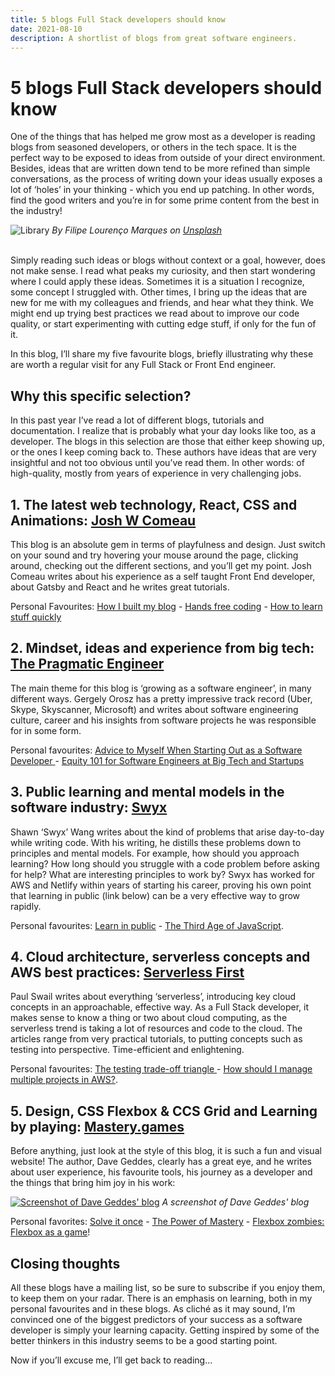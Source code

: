 ```yaml
---
title: 5 blogs Full Stack developers should know
date: 2021-08-10
description: A shortlist of blogs from great software engineers.
---
```


# 5 blogs Full Stack developers should know

One of the things that has helped me grow most as a developer is reading blogs from seasoned developers, or others in the tech space. It is the perfect way to be exposed to ideas from outside of your direct environment. Besides, ideas that are written down tend to be more refined than simple conversations, as the process of writing down your ideas usually exposes a lot of ‘holes’ in your thinking - which you end up patching. In other words, find the good writers and you’re in for some prime content from the best in the industry!

![Library](/blog/library.jpg)
_By Filipe Lourenço Marques on [Unsplash](https://unsplash.com/photos/lpTjQHhsVn0)_

<br />
Simply reading such ideas or blogs without context or a goal, however, does not make
sense. I read what peaks my curiosity, and then start wondering where I could apply
these ideas. Sometimes it is a situation I recognize, some concept I struggled with.
Other times, I bring up the ideas that are new for me with my colleagues and friends,
and hear what they think. We might end up trying best practices we read about to
improve our code quality, or start experimenting with cutting edge stuff, if only
for the fun of it.

In this blog, I’ll share my five favourite blogs, briefly illustrating why these are worth a regular visit for any Full Stack or Front End engineer.

## Why this specific selection?

In this past year I’ve read a lot of different blogs, tutorials and documentation. I realize that is probably what your day looks like too, as a developer. The blogs in this selection are those that either keep showing up, or the ones I keep coming back to. These authors have ideas that are very insightful and not too obvious until you’ve read them. In other words: of high-quality, mostly from years of experience in very challenging jobs.

## 1. The latest web technology, React, CSS and Animations: [Josh W Comeau](https://www.joshwcomeau.com/)

This blog is an absolute gem in terms of playfulness and design. Just switch on your sound and try hovering your mouse around the page, clicking around, checking out the different sections, and you’ll get my point. Josh Comeau writes about his experience as a self taught Front End developer, about Gatsby and React and he writes great tutorials.

Personal Favourites: [How I built my blog](https://www.joshwcomeau.com/blog/how-i-built-my-blog/) - [Hands free coding](https://www.joshwcomeau.com/blog/hands-free-coding/) - [How to learn stuff quickly](https://www.joshwcomeau.com/blog/how-to-learn-stuff-quickly/)

## 2. Mindset, ideas and experience from big tech: [The Pragmatic Engineer](https://blog.pragmaticengineer.com/)

The main theme for this blog is ‘growing as a software engineer’, in many different ways. Gergely Orosz has a pretty impressive track record (Uber, Skype, Skyscanner, Microsoft) and writes about software engineering culture, career and his insights from software projects he was responsible for in some form.

Personal favourites: [Advice to Myself When Starting Out as a Software Developer
](https://blog.pragmaticengineer.com/advice-to-myself-when-starting-as-a-software-developer/) - [Equity 101 for Software Engineers at Big Tech and Startups
](https://blog.pragmaticengineer.com/equity-for-software-engineers/)

## 3. Public learning and mental models in the software industry: [Swyx](https://www.swyx.io/)

Shawn ‘Swyx’ Wang writes about the kind of problems that arise day-to-day while writing code. With his writing, he distills these problems down to principles and mental models. For example, how should you approach learning? How long should you struggle with a code problem before asking for help? What are interesting principles to work by? Swyx has worked for AWS and Netlify within years of starting his career, proving his own point that learning in public (link below) can be a very effective way to grow rapidly.

Personal favourites: [Learn in public](https://www.swyx.io/learn-in-public/) - [The Third Age of JavaScript](https://www.swyx.io/js-third-age/).

## 4. Cloud architecture, serverless concepts and AWS best practices: [Serverless First](https://serverlessfirst.com/articles/)

Paul Swail writes about everything ‘serverless’, introducing key cloud concepts in an approachable, effective way. As a Full Stack developer, it makes sense to know a thing or two about cloud computing, as the serverless trend is taking a lot of resources and code to the cloud. The articles range from very practical tutorials, to putting concepts such as testing into perspective. Time-efficient and enlightening.

Personal favourites: [The testing trade-off triangle
](https://serverlessfirst.com/testing-tradeoff-triangle/) - [How should I manage multiple projects in AWS?](https://serverlessfirst.com/managing-separate-projects-in-aws/).

## 5. Design, CSS Flexbox & CCS Grid and Learning by playing: [Mastery.games](https://mastery.games/)

Before anything, just look at the style of this blog, it is such a fun and visual website! The author, Dave Geddes, clearly has a great eye, and he writes about user experience, his favourite tools, his journey as a developer and the things that bring him joy in his work:

[![Screenshot of Dave Geddes' blog](/blog/mastery.png)](https://mastery.games/)
_A screenshot of Dave Geddes' blog_

Personal favorites: [Solve it once](https://mastery.games/post/solve-it-once/) - [The Power of Mastery](https://mastery.games/post/power-of-mastery/) - [Flexbox zombies: Flexbox as a game](https://flexboxzombies.com/p/flexbox-zombies)!

## Closing thoughts

All these blogs have a mailing list, so be sure to subscribe if you enjoy them, to keep them on your radar. There is an emphasis on learning, both in my personal favourites and in these blogs. As cliché as it may sound, I’m convinced one of the biggest predictors of your success as a software developer is simply your learning capacity. Getting inspired by some of the better thinkers in this industry seems to be a good starting point.

Now if you’ll excuse me, I’ll get back to reading…
